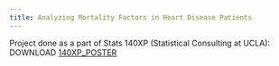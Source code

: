 ```yaml
---
title: Analyzing Mortality Factors in Heart Disease Patients
---
```


Project done as a part of Stats 140XP (Statistical Consulting at UCLA):
DOWNLOAD [140XP_POSTER](/140XP_Poster.pdf)
